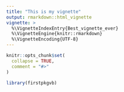 ```yaml
---
title: "This is my vignette"
output: rmarkdown::html_vignette
vignette: >
  %\VignetteIndexEntry{Best_vignette_ever}
  %\VignetteEngine{knitr::rmarkdown}
  %\VignetteEncoding{UTF-8}
---
```


```r
knitr::opts_chunk$set(
  collapse = TRUE,
  comment = "#>"
)
```

```r
library(firstpkgvb)
```
